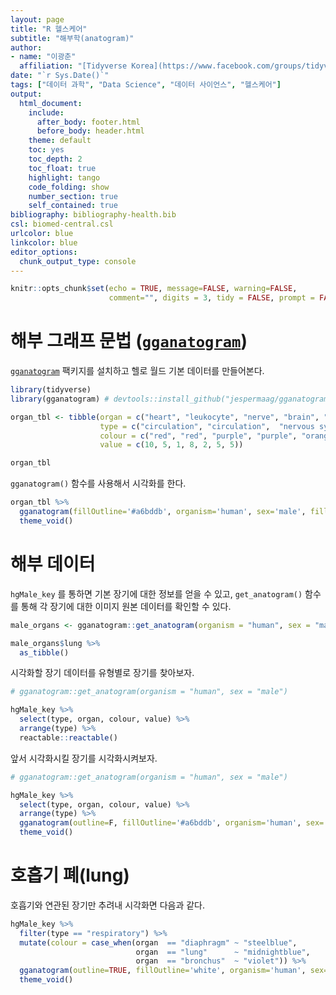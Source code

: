 ```yaml
---
layout: page
title: "R 헬스케어"
subtitle: "해부학(anatogram)"
author:
- name: "이광춘"
  affiliation: "[Tidyverse Korea](https://www.facebook.com/groups/tidyverse/)"
date: "`r Sys.Date()`"
tags: ["데이터 과학", "Data Science", "데이터 사이언스", "헬스케어"]
output:
  html_document: 
    include:
      after_body: footer.html
      before_body: header.html
    theme: default
    toc: yes
    toc_depth: 2
    toc_float: true
    highlight: tango
    code_folding: show
    number_section: true
    self_contained: true
bibliography: bibliography-health.bib
csl: biomed-central.csl
urlcolor: blue
linkcolor: blue
editor_options: 
  chunk_output_type: console
---
```


```r
knitr::opts_chunk$set(echo = TRUE, message=FALSE, warning=FALSE,
                      comment="", digits = 3, tidy = FALSE, prompt = FALSE, fig.align = 'center')

```


# 해부 그래프 문법 ([`gganatogram`](https://github.com/jespermaag/gganatogram)) {#gganatogram}

[`gganatogram`](https://github.com/jespermaag/gganatogram) 팩키지를 설치하고 헬로 월드 기본 데이터를 만들어본다.

```r
library(tidyverse)
library(gganatogram) # devtools::install_github("jespermaag/gganatogram")

organ_tbl <- tibble(organ = c("heart", "leukocyte", "nerve", "brain", "liver", "stomach", "colon"), 
                    type = c("circulation", "circulation",  "nervous system", "nervous system", "digestion", "digestion", "digestion"), 
                    colour = c("red", "red", "purple", "purple", "orange", "orange", "orange"), 
                    value = c(10, 5, 1, 8, 2, 5, 5))

organ_tbl
```


`gganatogram()` 함수를 사용해서 시각화를 한다.

```r
organ_tbl %>% 
  gganatogram(fillOutline='#a6bddb', organism='human', sex='male', fill="colour") +
  theme_void()
```

# 해부 데이터 {#gganatogram-data}

`hgMale_key` 를 통하면 기본 장기에 대한 정보를 얻을 수 있고, `get_anatogram()` 함수를 통해 각 장기에 대한 이미지 원본 데이터를 확인할 수 있다.

```r
male_organs <- gganatogram::get_anatogram(organism = "human", sex = "male")

male_organs$lung %>% 
  as_tibble()
```

시각화할 장기 데이터를 유형별로 장기를 찾아보자.

```r
# gganatogram::get_anatogram(organism = "human", sex = "male")

hgMale_key %>% 
  select(type, organ, colour, value) %>% 
  arrange(type) %>% 
  reactable::reactable()
```

앞서 시각화시킬 장기를 시각화시켜보자.

```r
# gganatogram::get_anatogram(organism = "human", sex = "male")

hgMale_key %>% 
  select(type, organ, colour, value) %>% 
  arrange(type) %>% 
  gganatogram(outline=F, fillOutline='#a6bddb', organism='human', sex='male', fill="colour") +
  theme_void()

```


# 호흡기 폐(lung) {#gganatogram-data-lung}

호흡기와 연관된 장기만 추려내 시각화면 다음과 같다.

```r
hgMale_key %>% 
  filter(type == "respiratory") %>% 
  mutate(colour = case_when(organ  == "diaphragm" ~ "steelblue",
                            organ  == "lung"      ~ "midnightblue",
                            organ  == "bronchus"  ~ "violet")) %>% 
  gganatogram(outline=TRUE, fillOutline='white', organism='human', sex='male', fill="colour") + 
  theme_void()
```


